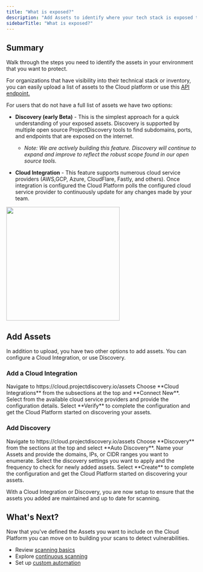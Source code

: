 ```yaml
---
title: "What is exposed?"
description: "Add Assets to identify where your tech stack is exposed to the internet?"
sidebarTitle: "What is exposed?"
---
```


## Summary 

Walk through the steps you need to identify the assets in your environment that you want to protect.

For organizations that have visibility into their technical stack or inventory, you can easily upload a list of assets to the Cloud platform or use this [API endpoint.](https://docs.projectdiscovery.io/api-reference/assets/upload-asset )

For users that do not have a full list of assets we have two options:

- **Discovery (early Beta)** - This is the simplest approach for a quick understanding of your exposed assets. Discovery is supported by multiple open source ProjectDiscovery tools to find subdomains, ports, and endpoints that are exposed on the internet. 

   - *Note: We are actively building this feature. Discovery will continue to expand and improve to reflect the robust scope found in our open source tools.*

- **Cloud Integration** - This feature supports numerous cloud service providers (AWS,GCP, Azure, CloudFlare, Fastly, and others). Once integration is configured the Cloud Platform polls the configured cloud service provider to continuously update
for any changes made by your team.

<img height="300" src="/images/platform/cloudintegrations.png" />

## Add Assets

In addition to upload, you have two other options to add assets. You can configure a Cloud Integration, or use Discovery. 

### Add a Cloud Integration

<Steps>
  <Step title="Open Assets">
    Navigate to https://cloud.projectdiscovery.io/assets
  </Step>
  <Step title="Select to Add">
    Choose **Cloud Integrations** from the subsections at the top and **Connect New**.
  </Step>
  <Step title="Choose a cloud provider">
    Select from the available cloud service providers and provide the configuration details.
  </Step>
  <Step title="Verify config">
    Select **Verify** to complete the configuration and get the Cloud Platform started on discovering your assets.
  </Step>
</Steps>

### Add Discovery

<Steps>
  <Step title="Open Assets">
    Navigate to https://cloud.projectdiscovery.io/assets
  </Step>
  <Step title="Select to Add">
    Choose **Discovery** from the sections at the top and select **Auto Discovery**.
  </Step>
  <Step title="Provide your Asset details">
    Name your Assets and provide the domains, IPs, or CIDR ranges you want to enumerate. Select the discovery settings you 
    want to apply and the frequency to check for newly added assets.
  </Step>
  <Step title="Create config">
    Select **Create** to complete the configuration and get the Cloud Platform started on discovering your assets.
  </Step>
</Steps>

With a Cloud Integration or Discovery, you are now setup to ensure that the assets you added are maintained and up to date for scanning.  


## What's Next? 

Now that you've defined the Assets you want to include on the Cloud Platform you can move on to building your scans to detect vulnerabilities. 

- Review [scanning basics](/cloud/scanning/overview)
- Explore [continuous scanning](/cloud/examples/continuousscan)
- Set up [custom automation](/cloud/examples/customautomation)
